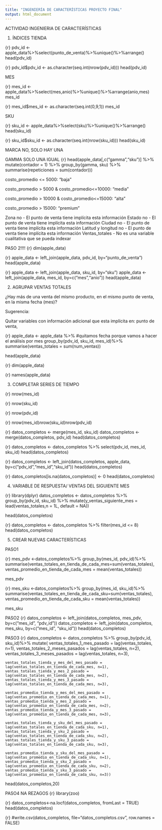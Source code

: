 ---
title: "INGENIERÍA DE CARACTERÍSTICAS PROYECTO FINAL"
output: html_document
---

ACTIVIDAD INGENIERIA DE CARACTERÍSTICAS

1) ÍNDICES
TIENDA

{r}
pdv_id <- apple_data%>%select(punto_de_venta)%>%unique()%>%arrange()
head(pdv_id)


{r}
pdv_id$pdv_id <- as.character(seq.int(nrow(pdv_id)))
head(pdv_id)

MES

{r}
mes_id <- apple_data%>%select(mes,anio)%>%unique()%>%arrange(anio,mes)
mes_id 

{r}
mes_id$mes_id <- as.character(seq.int(0,9,1))
mes_id


SKU

{r}
sku_id <- apple_data%>%select(sku)%>%unique()%>%arrange()
head(sku_id)


{r}
sku_id$sku_id <- as.character(seq.int(nrow(sku_id)))
head(sku_id)

MARCA NO, SOLO HAY UNA

GAMMA SOLO UNA IGUAL 
{r}
head(apple_data[,c("gamma","sku")] %>% 
  mutate(contador = 1) %>% 
  group_by(gamma, sku) %>% 
  summarise(repeticiones = sum(contador)))



costo_promedio <= 5000: “baja”

costo_promedio > 5000 & costo_promedio<=10000: “media”

costo_promedio > 10000 & costo_promedio<=15000: “alta”

costo_promedio > 15000: “premium”

Zona no - El punto de venta tiene implícita esta información
Estado no - El punto de venta tiene implícita esta información
Ciudad no - El punto de venta tiene implícita esta información
Latitud y longitud no - El punto de venta tiene implícita esta información
Ventas_totales - No es una variable cualitativa que se pueda indexar

PASO 2!!!!
{r}
dim(apple_data)


{r}
apple_data <- left_join(apple_data, pdv_id, by="punto_de_venta")
head(apple_data) 


{r}
apple_data <- left_join(apple_data, sku_id, by="sku")
apple_data <- left_join(apple_data, mes_id, by=c("mes","anio"))
head(apple_data)


2) AGRUPAR VENTAS TOTALES

¿Hay más de una venta del mismo producto, en el mismo punto de venta, en la misma fecha (mes)?

Sugerencia:

Quitar variables con información adicional que esta implícita en: punto de venta,

{r}
apple_data <- apple_data %>% 
  #quitamos fecha porque vamos a hacer el análisis por mes 
  group_by(pdv_id, sku_id, mes_id)%>% 
  summarise(ventas_totales = sum(num_ventas))

head(apple_data)

{r}
dim(apple_data)

{r}
names(apple_data)


3) COMPLETAR SERIES DE TIEMPO

{r}
nrow(mes_id)

{r}
nrow(sku_id)


{r}
nrow(pdv_id)


{r}
nrow(mes_id)*nrow(sku_id)*nrow(pdv_id)



{r}
datos_completos <- merge(mes_id, sku_id)
datos_completos <- merge(datos_completos, pdv_id)
head(datos_completos)


{r}
datos_completos <- datos_completos %>% select(pdv_id, mes_id, sku_id)
head(datos_completos)


{r}
datos_completos <- left_join(datos_completos, apple_data, by=c("pdv_id","mes_id","sku_id"))
head(datos_completos)


{r}
datos_completos[is.na(datos_completos)] <- 0 
head(datos_completos)


4) VARIABLE DE RESPUESTA/ VENTAS DEL SIGUIENTE MES

{r}
library(dplyr)
datos_completos <- datos_completos %>% 
  group_by(pdv_id, sku_id) %>% 
  mutate(y_ventas_siguiente_mes = lead(ventas_totales,n = 1L, default = NA)) 

head(datos_completos)


{r}
datos_completos <- datos_completos %>% filter(mes_id <= 8)
head(datos_completos)


5) CREAR NUEVAS CARACTERÍSTICAS

PASO1


{r}
mes_pdv <-datos_completos%>%
  group_by(mes_id, pdv_id)%>%
  summarise(ventas_totales_en_tienda_de_cada_mes=sum(ventas_totales), 
            ventas_promedio_en_tienda_de_cada_mes = mean(ventas_totales))

mes_pdv


{r}
mes_sku <-datos_completos%>%
  group_by(mes_id, sku_id)%>%
  summarise(ventas_totales_en_tienda_de_cada_sku=sum(ventas_totales), 
            ventas_promedio_en_tienda_de_cada_sku = mean(ventas_totales))

mes_sku

PASO2
{r}
datos_completos <- left_join(datos_completos, mes_pdv, by=c("mes_id", "pdv_id"))
datos_completos <- left_join(datos_completos, mes_sku, by=c("mes_id", "sku_id"))
head(datos_completos)

PASO3
{r}
datos_completos <- datos_completos %>%
  group_by(pdv_id, sku_id)%>%
  mutate(
    ventas_totales_1_mes_pasado = lag(ventas_totales, n=1), 
    ventas_totales_2_meses_pasados = lag(ventas_totales, n=2), 
    ventas_totales_3_meses_pasados = lag(ventas_totales, n=3), 
    
    ventas_totales_tienda_y_mes_del_mes_pasado = lag(ventas_totales_en_tienda_de_cada_mes, n=1), 
    ventas_totales_tienda_y_mes_2_pasado = lag(ventas_totales_en_tienda_de_cada_mes, n=2),
    ventas_totales_tienda_y_mes_3_pasado = lag(ventas_totales_en_tienda_de_cada_mes, n=3),
    
    ventas_promedio_tienda_y_mes_del_mes_pasado = lag(ventas_promedio_en_tienda_de_cada_mes, n=1), 
    ventas_promedio_tienda_y_mes_2_pasado = lag(ventas_promedio_en_tienda_de_cada_mes, n=2),
    ventas_promedio_tienda_y_mes_3_pasado = lag(ventas_promedio_en_tienda_de_cada_mes, n=3),
  
    ventas_totales_tienda_y_sku_del_mes_pasado = lag(ventas_totales_en_tienda_de_cada_sku, n=1), 
    ventas_totales_tienda_y_sku_2_pasado = lag(ventas_totales_en_tienda_de_cada_sku, n=2),
    ventas_totales_tienda_y_sku_3_pasado = lag(ventas_totales_en_tienda_de_cada_sku, n=3),
    
    ventas_promedio_tienda_y_sku_del_mes_pasado = lag(ventas_promedio_en_tienda_de_cada_sku, n=1), 
    ventas_promedio_tienda_y_sku_2_pasado = lag(ventas_promedio_en_tienda_de_cada_sku, n=2),
    ventas_promedio_tienda_y_sku_3_pasado = lag(ventas_promedio_en_tienda_de_cada_sku, n=3)) 

head(datos_completos,20)

PASO4 
NA REZAGOS
{r}
library(zoo)

{r}
datos_completos<-na.locf(datos_completos, fromLast = TRUE) 
head(datos_completos)

{r}
#write.csv(datos_completos, file="datos_completos.csv", row.names = FALSE)
